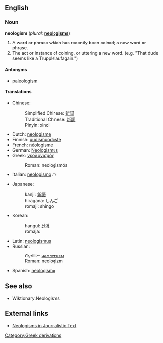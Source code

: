 == English ==

=== Noun ===

'''neologism''' (''plural:'' '''[[neologisms]]''')

# A word or phrase which has recently been coined; a new word or phrase. 
# The act or instance of coining, or uttering a new word. (e.g. "That dude seems like a Trupplelaufagain.")

==== Antonyms ====

* [[paleologism]]

==== Translations ====

{{top}}
*Chinese: 
*:Simplified Chinese: [[新词]]
*:Traditional Chinese: [[新詞]]
*:Pinyin: xinci
*Dutch: [[neologisme]] {{n}}
*Finnish: [[uudismuodoste]]
*French: [[néologisme]] {{m}}
*German: [[Neologismus]] {{m}}
*Greek: [[νεολογισμός]]
*:Roman: neologismós
*Italian: [[neologismo]] ''m''
{{mid}}
*Japanese: 
*:kanji: [[新語]]
*:hiragana: しんご
*:romaji: shingo
*Korean: 
*:hangul: [[신어]]
*:romaja:
*Latin: [[neologismus]] {{m}}
*Russian: 
*:Cyrillic: [[неологизм]]
*:Roman: neologizm
*Spanish: [[neologismo]] {{m}}
{{bottom}}

== See also ==

* [[Wiktionary:Neologisms]]

== External links ==

* [http://rdues.uce.ac.uk/neologisms.shtml Neologisms in Journalistic Text]

[[Category:Greek derivations]]